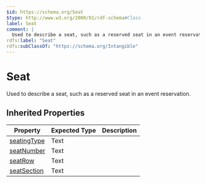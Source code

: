 ```yaml
---
$id: https://schema.org/Seat
$type: http://www.w3.org/2000/01/rdf-schema#Class
label: Seat
comment: |
  Used to describe a seat, such as a reserved seat in an event reservation.
rdfs:label: "Seat"
rdfs:subClassOf: "https://schema.org/Intangible"
---
```


# Seat

Used to describe a seat, such as a reserved seat in an event reservation.

## Inherited Properties

| Property | Expected Type | Description |
| --- | --- | --- |
| [seatingType](https://schema.org/seatingType) | Text |  |
| [seatNumber](https://schema.org/seatNumber) | Text |  |
| [seatRow](https://schema.org/seatRow) | Text |  |
| [seatSection](https://schema.org/seatSection) | Text |  |
